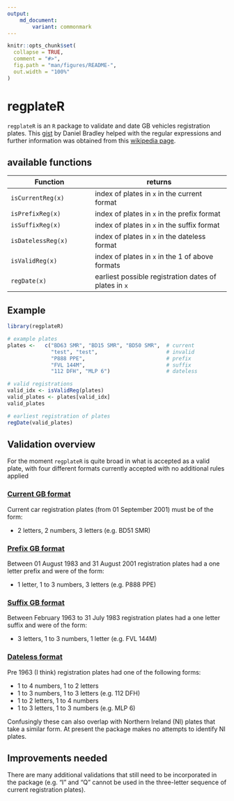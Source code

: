 ```yaml
---
output: 
    md_document:
        variant: commonmark
---
```


<!-- README.md is generated from README.Rmd. Please edit that file -->

```r
knitr::opts_chunk$set(
  collapse = TRUE,
  comment = "#>",
  fig.path = "man/figures/README-",
  out.width = "100%"
)
```


# regplateR
`regplateR` is an `R` package to validate and date GB vehicles registration
plates.  This [gist](https://gist.github.com/danielrbradley/7567269) by Daniel
Bradley helped with the regular expressions and further information was
obtained from this [wikipedia
page](https://en.wikipedia.org/wiki/Vehicle_registration_plates_of_the_United_Kingdom).

## available functions

| Function                         | returns                                               |
|----------------------------------|-------------------------------------------------------|
| `isCurrentReg(x)`                | index of plates in `x` in the current format          |
| `isPrefixReg(x)`                 | index of plates in `x` in the prefix format           |
| `isSuffixReg(x)`                 | index of plates in `x` in the suffix format           |
| `isDatelessReg(x)`               | index of plates in `x` in the dateless format         |
| `isValidReg(x)`                  | index of plates in `x` in the 1 of above formats      |
| `regDate(x)`                     | earliest possible registration dates of plates in `x` |

## Example
``` r
library(regplateR)

# example plates
plates <-   c("BD63 SMR", "BD15 SMR", "BD50 SMR",  # current
              "test", "test",                      # invalid
              "P888 PPE",                          # prefix
              "FVL 144M",                          # suffix
              "112 DFH", "MLP 6")                  # dateless

# valid registrations
valid_idx <- isValidReg(plates)
valid_plates <- plates[valid_idx]
valid_plates

# earliest registration of plates
regDate(valid_plates)

```

## Validation overview
For the moment `regplateR` is quite broad in what is accepted as a valid plate,
with four different formats currently accepted with no additional rules applied

### [Current GB format](https://en.wikipedia.org/wiki/Vehicle_registration_plates_of_the_United_Kingdom#Current_system)
Current car registration plates (from 01 September 2001) must be of the form:

* 2 letters, 2 numbers, 3 letters (e.g. BD51 SMR)

### [Prefix GB format](https://en.wikipedia.org/wiki/Vehicle_registration_plates_of_the_United_Kingdom#1983_to_2001)
Between 01 August 1983 and 31 August 2001 registration plates had a one letter
prefix and were of the form:

* 1 letter, 1 to 3 numbers, 3 letters (e.g. P888 PPE)

### [Suffix GB format](https://en.wikipedia.org/wiki/Vehicle_registration_plates_of_the_United_Kingdom#1963_to_1982)
Between February 1963 to 31 July 1983 registration plates had a one letter
suffix and were of the form:

* 3 letters, 1 to 3 numbers, 1 letter (e.g. FVL 144M)

### [Dateless format](https://en.wikipedia.org/wiki/Vehicle_registration_plates_of_the_United_Kingdom#History)
Pre 1963 (I think) registration plates had one of the following forms:

* 1 to 4 numbers, 1 to 2 letters
* 1 to 3 numbers, 1 to 3 letters (e.g. 112 DFH)
* 1 to 2 letters, 1 to 4 numbers
* 1 to 3 letters, 1 to 3 numbers (e.g. MLP 6)

Confusingly these can also overlap with Northern Ireland (NI) plates that take
a similar form.  At present the package makes no attempts to identify NI
plates.


## Improvements needed
There are many additional validations that still need to be incorporated in the
package (e.g. "I" and "Q" cannot be used in the three-letter sequence of
current registration plates).

